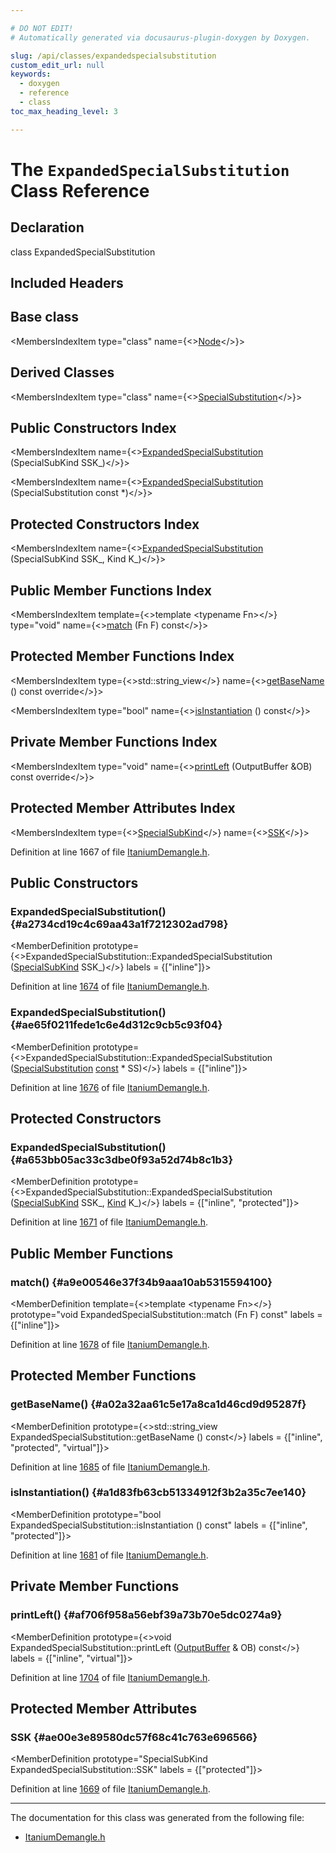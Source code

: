 ```yaml
---

# DO NOT EDIT!
# Automatically generated via docusaurus-plugin-doxygen by Doxygen.

slug: /api/classes/expandedspecialsubstitution
custom_edit_url: null
keywords:
  - doxygen
  - reference
  - class
toc_max_heading_level: 3

---
```





# The `ExpandedSpecialSubstitution` Class Reference

<DoxygenPage pluginConfig={pluginConfig}>



## Declaration

<CodeBlock>class ExpandedSpecialSubstitution</CodeBlock>

## Included Headers

<IncludesList>
<IncludesListItem
  filePath="llvm/Demangle/ItaniumDemangle.h"
  permalink="/docs/api/files/include/include/llvm/include/llvm/demangle/itaniumdemangle-h"
  isLocal="true" />
</IncludesList>

## Base class

<MembersIndex>

<MembersIndexItem
  type="class"
  name={<><a href="/docs/api/classes/node">Node</a></>}>
</MembersIndexItem>

</MembersIndex>

## Derived Classes

<MembersIndex>

<MembersIndexItem
  type="class"
  name={<><a href="/docs/api/classes/specialsubstitution">SpecialSubstitution</a></>}>
</MembersIndexItem>

</MembersIndex>

## Public Constructors Index

<MembersIndex>

<MembersIndexItem
  name={<><a href="#a2734cd19c4c69aa43a1f7212302ad798">ExpandedSpecialSubstitution</a> (SpecialSubKind SSK&#95;)</>}>
</MembersIndexItem>

<MembersIndexItem
  name={<><a href="#ae65f0211fede1c6e4d312c9cb5c93f04">ExpandedSpecialSubstitution</a> (SpecialSubstitution const &#42;)</>}>
</MembersIndexItem>

</MembersIndex>

## Protected Constructors Index

<MembersIndex>

<MembersIndexItem
  name={<><a href="#a653bb05ac33c3dbe0f93a52d74b8c1b3">ExpandedSpecialSubstitution</a> (SpecialSubKind SSK&#95;, Kind K&#95;)</>}>
</MembersIndexItem>

</MembersIndex>

## Public Member Functions Index

<MembersIndex>

<MembersIndexItem
  template={<>template &lt;typename Fn&gt;</>}
  type="void"
  name={<><a href="#a9e00546e37f34b9aaa10ab5315594100">match</a> (Fn F) const</>}>
</MembersIndexItem>

</MembersIndex>

## Protected Member Functions Index

<MembersIndex>

<MembersIndexItem
  type={<>std::string&#95;view</>}
  name={<><a href="#a02a32aa61c5e17a8ca1d46cd9d95287f">getBaseName</a> () const override</>}>
</MembersIndexItem>

<MembersIndexItem
  type="bool"
  name={<><a href="#a1d83fb63cb51334912f3b2a35c7ee140">isInstantiation</a> () const</>}>
</MembersIndexItem>

</MembersIndex>

## Private Member Functions Index

<MembersIndex>

<MembersIndexItem
  type="void"
  name={<><a href="#af706f958a56ebf39a73b70e5dc0274a9">printLeft</a> (OutputBuffer &amp;OB) const override</>}>
</MembersIndexItem>

</MembersIndex>

## Protected Member Attributes Index

<MembersIndex>

<MembersIndexItem
  type={<><a href="/docs/api/files/include/include/llvm/include/llvm/demangle/itaniumdemangle-h/#ae2b0d0345572d6718e219aa76d1d54ed">SpecialSubKind</a></>}
  name={<><a href="#ae00e3e89580dc57f68c41c763e696566">SSK</a></>}>
</MembersIndexItem>

</MembersIndex>


Definition at line 1667 of file <a href="/docs/api/files/include/include/llvm/include/llvm/demangle/itaniumdemangle-h">ItaniumDemangle.h</a>.

<SectionDefinition>

## Public Constructors

### ExpandedSpecialSubstitution() {#a2734cd19c4c69aa43a1f7212302ad798}

<MemberDefinition
  prototype={<>ExpandedSpecialSubstitution::ExpandedSpecialSubstitution (<a href="/docs/api/files/include/include/llvm/include/llvm/demangle/itaniumdemangle-h/#ae2b0d0345572d6718e219aa76d1d54ed">SpecialSubKind</a> SSK_)</>}
  labels = {["inline"]}>

Definition at line <a href="/docs/api/files/include/include/llvm/include/llvm/demangle/itaniumdemangle-h/#l01674">1674</a> of file <a href="/docs/api/files/include/include/llvm/include/llvm/demangle/itaniumdemangle-h">ItaniumDemangle.h</a>.
</MemberDefinition>

### ExpandedSpecialSubstitution() {#ae65f0211fede1c6e4d312c9cb5c93f04}

<MemberDefinition
  prototype={<>ExpandedSpecialSubstitution::ExpandedSpecialSubstitution (<a href="/docs/api/classes/specialsubstitution">SpecialSubstitution</a> <a href="/docs/api/files/lib/lib/target/lib/target/aarch64/aarch64promoteconstant-cpp/#a90f8350fecae261c25be85d38b451bff">const</a> &#42; SS)</>}
  labels = {["inline"]}>

Definition at line <a href="/docs/api/files/include/include/llvm/include/llvm/demangle/itaniumdemangle-h/#l01676">1676</a> of file <a href="/docs/api/files/include/include/llvm/include/llvm/demangle/itaniumdemangle-h">ItaniumDemangle.h</a>.
</MemberDefinition>

</SectionDefinition>

<SectionDefinition>

## Protected Constructors

### ExpandedSpecialSubstitution() {#a653bb05ac33c3dbe0f93a52d74b8c1b3}

<MemberDefinition
  prototype={<>ExpandedSpecialSubstitution::ExpandedSpecialSubstitution (<a href="/docs/api/files/include/include/llvm/include/llvm/demangle/itaniumdemangle-h/#ae2b0d0345572d6718e219aa76d1d54ed">SpecialSubKind</a> SSK_, <a href="/docs/api/classes/node/#ae95d010463b12b13cace11a29d472a4e">Kind</a> K_)</>}
  labels = {["inline", "protected"]}>

Definition at line <a href="/docs/api/files/include/include/llvm/include/llvm/demangle/itaniumdemangle-h/#l01671">1671</a> of file <a href="/docs/api/files/include/include/llvm/include/llvm/demangle/itaniumdemangle-h">ItaniumDemangle.h</a>.
</MemberDefinition>

</SectionDefinition>

<SectionDefinition>

## Public Member Functions

### match() {#a9e00546e37f34b9aaa10ab5315594100}

<MemberDefinition
  template={<>template &lt;typename Fn&gt;</>}
  prototype="void ExpandedSpecialSubstitution::match (Fn F) const"
  labels = {["inline"]}>

Definition at line <a href="/docs/api/files/include/include/llvm/include/llvm/demangle/itaniumdemangle-h/#l01678">1678</a> of file <a href="/docs/api/files/include/include/llvm/include/llvm/demangle/itaniumdemangle-h">ItaniumDemangle.h</a>.
</MemberDefinition>

</SectionDefinition>

<SectionDefinition>

## Protected Member Functions

### getBaseName() {#a02a32aa61c5e17a8ca1d46cd9d95287f}

<MemberDefinition
  prototype={<>std::string&#95;view ExpandedSpecialSubstitution::getBaseName () const</>}
  labels = {["inline", "protected", "virtual"]}>

Definition at line <a href="/docs/api/files/include/include/llvm/include/llvm/demangle/itaniumdemangle-h/#l01685">1685</a> of file <a href="/docs/api/files/include/include/llvm/include/llvm/demangle/itaniumdemangle-h">ItaniumDemangle.h</a>.
</MemberDefinition>

### isInstantiation() {#a1d83fb63cb51334912f3b2a35c7ee140}

<MemberDefinition
  prototype="bool ExpandedSpecialSubstitution::isInstantiation () const"
  labels = {["inline", "protected"]}>

Definition at line <a href="/docs/api/files/include/include/llvm/include/llvm/demangle/itaniumdemangle-h/#l01681">1681</a> of file <a href="/docs/api/files/include/include/llvm/include/llvm/demangle/itaniumdemangle-h">ItaniumDemangle.h</a>.
</MemberDefinition>

</SectionDefinition>

<SectionDefinition>

## Private Member Functions

### printLeft() {#af706f958a56ebf39a73b70e5dc0274a9}

<MemberDefinition
  prototype={<>void ExpandedSpecialSubstitution::printLeft (<a href="/docs/api/classes/outputbuffer">OutputBuffer</a> &amp; OB) const</>}
  labels = {["inline", "virtual"]}>

Definition at line <a href="/docs/api/files/include/include/llvm/include/llvm/demangle/itaniumdemangle-h/#l01704">1704</a> of file <a href="/docs/api/files/include/include/llvm/include/llvm/demangle/itaniumdemangle-h">ItaniumDemangle.h</a>.
</MemberDefinition>

</SectionDefinition>

<SectionDefinition>

## Protected Member Attributes

### SSK {#ae00e3e89580dc57f68c41c763e696566}

<MemberDefinition
  prototype="SpecialSubKind ExpandedSpecialSubstitution::SSK"
  labels = {["protected"]}>

Definition at line <a href="/docs/api/files/include/include/llvm/include/llvm/demangle/itaniumdemangle-h/#l01669">1669</a> of file <a href="/docs/api/files/include/include/llvm/include/llvm/demangle/itaniumdemangle-h">ItaniumDemangle.h</a>.
</MemberDefinition>

</SectionDefinition>

<hr/>

The documentation for this class was generated from the following file:

<ul>
<li><a href="/docs/api/files/include/include/llvm/include/llvm/demangle/itaniumdemangle-h">ItaniumDemangle.h</a></li>
</ul>

</DoxygenPage>
